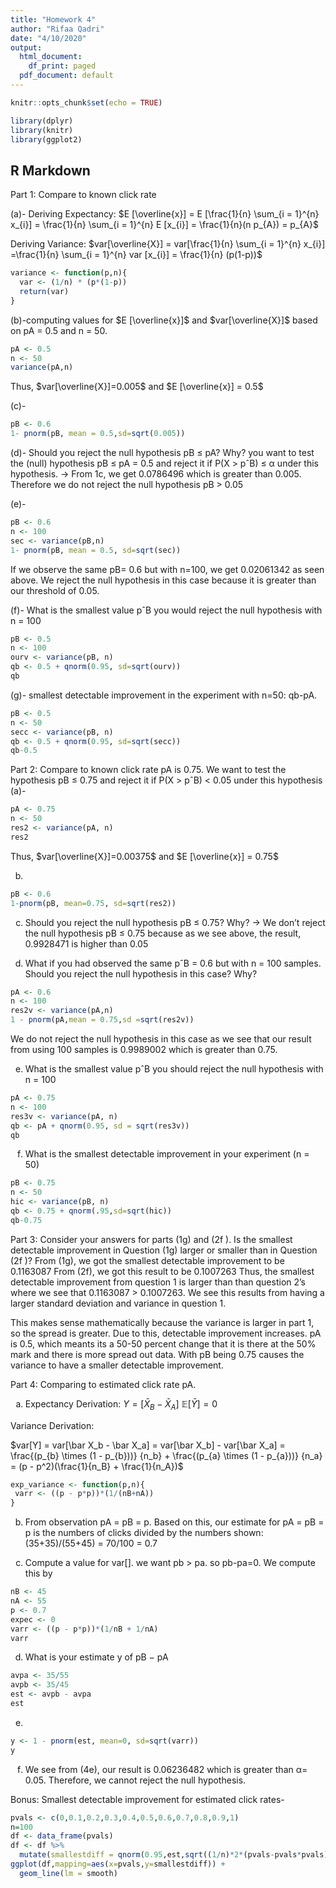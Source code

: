 ```yaml
---
title: "Homework 4"
author: "Rifaa Qadri"
date: "4/10/2020"
output:
  html_document:
    df_print: paged
  pdf_document: default
---
```


```r
knitr::opts_chunk$set(echo = TRUE)
```

```r
library(dplyr)
library(knitr)
library(ggplot2)
```
## R Markdown

Part 1: Compare to known click rate

(a)- 
Deriving Expectancy: 
$E [\overline{x}] = E [\frac{1}{n} \sum_{i = 1}^{n} x_{i}] = \frac{1}{n} \sum_{i = 1}^{n} E [x_{i}] = \frac{1}{n}(n p_{A}) =  p_{A}$

Deriving Variance:
$var[\overline{X}] = var[\frac{1}{n} \sum_{i = 1}^{n} x_{i}] =\frac{1}{n} \sum_{i = 1}^{n} var [x_{i}] = \frac{1}{n} (p(1-p))$

```r
variance <- function(p,n){
  var <- (1/n) * (p*(1-p))
  return(var)
}
```


(b)-computing values for $E [\overline{x}]$ and $var[\overline{X}]$ based on pA = 0.5 and n = 50.
```r
pA <- 0.5
n <- 50
variance(pA,n)

```
Thus, $var[\overline{X}]=0.005$ and $E [\overline{x}] = 0.5$

(c)-
```r
pB <- 0.6
1- pnorm(pB, mean = 0.5,sd=sqrt(0.005))
```

(d)- Should you reject the null hypothesis pB ≤ pA? Why? you want to test the
(null) hypothesis pB ≤ pA = 0.5 and reject it if P(X > pˆB) ≤ α under this hypothesis.
-> From 1c, we get 0.0786496 which is greater than 0.005. Therefore we do not reject the null hypothesis pB > 0.05

(e)- 
```r
pB <- 0.6
n <- 100 
sec <- variance(pB,n)
1- pnorm(pB, mean = 0.5, sd=sqrt(sec))
```
If we observe the same pB= 0.6 but with n=100, we get 0.02061342 as seen above. We reject the null hypothesis in this case because it is greater than our threshold of 0.05.

(f)- What is the smallest value pˆB you would reject the null hypothesis with n = 100
```r
pB <- 0.5
n <- 100
ourv <- variance(pB, n)
qb <- 0.5 + qnorm(0.95, sd=sqrt(ourv))
qb
```
(g)- smallest detectable improvement in the experiment with n=50: qb-pA.
```r
pB <- 0.5
n <- 50
secc <- variance(pB, n)
qb <- 0.5 + qnorm(0.95, sd=sqrt(secc))
qb-0.5

```

Part 2: Compare to known click rate 
pA is 0.75. We want to test the hypothesis pB ≤ 0.75 and reject it if P(X > pˆB) < 0.05 under this hypothesis
(a)-  
```r
pA <- 0.75 
n <- 50
res2 <- variance(pA, n)
res2
```
Thus, $var[\overline{X}]=0.00375$ and $E [\overline{x}] = 0.75$

(b)
```r
pB <- 0.6
1-pnorm(pB, mean=0.75, sd=sqrt(res2))
```
(c) Should you reject the null hypothesis pB ≤ 0.75? Why?
-> We don't reject the null hypothesis pB ≤ 0.75 because as we see above, the result, 0.9928471 is higher than 0.05


(d) What if you had observed the same pˆB = 0.6 but with n = 100 samples. Should you reject the null
hypothesis in this case? Why?

```r
pA <- 0.6
n <- 100
res2v <- variance(pA,n)
1 - pnorm(pA,mean = 0.75,sd =sqrt(res2v))

```
We do not reject the null hypothesis in this case as we see that our result from using 100 samples is 0.9989002 which is greater than 0.75.

(e) What is the smallest value pˆB you should reject the null hypothesis with n = 100
```r
pA <- 0.75
n <- 100
res3v <- variance(pA, n)
qb <- pA + qnorm(0.95, sd = sqrt(res3v))
qb
```
(f) What is the smallest detectable improvement in your experiment (n = 50)
```r
pB <- 0.75
n <- 50
hic <- variance(pB, n)
qb <- 0.75 + qnorm(.95,sd=sqrt(hic))
qb-0.75

```

Part 3: Consider your answers for parts (1g) and (2f ). Is the smallest detectable improvement in Question (1g)
larger or smaller than in Question (2f )?
From (1g), we got the smallest detectable improvement to be 0.1163087
From (2f), we got this result to be 0.1007263
Thus, the smallest detectable improvement from question 1 is larger than than question 2's where we see that 0.1163087 > 0.1007263. We see this results from having a larger standard deviation and variance in question 1.

This makes sense mathematically because the variance is larger in part 1, so the spread is greater. Due to this, detectable improvement increases. pA is 0.5, which meants its a 50-50 percent change that it is there at the 50% mark and there is more spread out data. With pB being 0.75 causes the variance to have a smaller detectable improvement. 


Part 4: Comparing to estimated click rate pA.

(a) Expectancy Derivation: 
$Y = [\bar{X}_B - \bar{X}_A]$
$\mathbb{E}[\bar{Y}] =0$

Variance Derivation: 

$var[Y] = var[\bar X_b - \bar X_a] = var[\bar X_b] - var[\bar X_a] = \frac{(p_{b} \times (1 - p_{b}))} {n_b} + \frac{(p_{a} \times (1 - p_{a}))} {n_a} = (p - p^2)(\frac{1}{n_B} + \frac{1}{n_A})$

```r
exp_variance <- function(p,n){
 varr <- ((p - p*p))*(1/(nB+nA))
}
```

(b)
From observation pA = pB = p. Based on this, our estimate for pA = pB = p is the numbers of clicks divided by the numbers shown: (35+35)/(55+45) = 70/100 = 0.7

(c) Compute a value for var[\overline{Y}]. we want pb > pa. so pb-pa=0.
We compute this by 
```r
nB <- 45
nA <- 55
p <- 0.7
expec <- 0
varr <- ((p - p*p))*(1/nB + 1/nA)
varr
```

(d) What is your estimate y of pB − pA
```r
avpa <- 35/55
avpb <- 35/45
est <- avpb - avpa
est
```
(e)
```r
y <- 1 - pnorm(est, mean=0, sd=sqrt(varr))
y
```

(f)
We see from (4e), our result is 0.06236482 which is greater than α= 0.05. Therefore, we cannot reject the null hypothesis.


Bonus: Smallest detectable improvement for estimated click rates- 
```r
pvals <- c(0,0.1,0.2,0.3,0.4,0.5,0.6,0.7,0.8,0.9,1)
n=100
df <- data_frame(pvals)
df <- df %>%
  mutate(smallestdiff = qnorm(0.95,est,sqrt((1/n)*2*(pvals-pvals*pvals))))
ggplot(df,mapping=aes(x=pvals,y=smallestdiff)) + 
  geom_line(lm = smooth)
```



